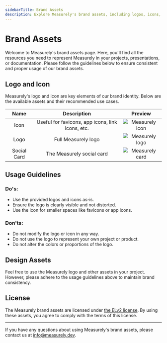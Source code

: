 ```yaml
---
sidebarTitle: Brand Assets
description: Explore Measurely's brand assets, including logos, icons, and guidelines for proper usage.
---
```


# Brand Assets

Welcome to Measurely's brand assets page. Here, you'll find all the resources you need to represent Measurely in your projects, presentations, or documentation. Please follow the guidelines below to ensure consistent and proper usage of our brand assets.

## Logo and Icon

Measurely's logo and icon are key elements of our brand identity. Below are the available assets and their recommended use cases.

|    Name     |                   Description                    |                         Preview                          |
| :---------: | :----------------------------------------------: | :------------------------------------------------------: |
|    Icon     | Useful for favicons, app icons, link icons, etc. | ![Measurely icon](../../public/logos/measurely-icon.png) |
|    Logo     |               Full Measurely logo                | ![Measurely logo](../../public/logos/measurely-logo.png) |
| Social Card |            The Measurely social card             |      ![Measurely card](../../public/opengraph.png)       |

## Usage Guidelines

### Do's:

- Use the provided logos and icons as-is.
- Ensure the logo is clearly visible and not distorted.
- Use the icon for smaller spaces like favicons or app icons.

### Don'ts:

- Do not modify the logo or icon in any way.
- Do not use the logo to represent your own project or product.
- Do not alter the colors or proportions of the logo.

## Design Assets

Feel free to use the Measurely logo and other assets in your project. However, please adhere to the usage guidelines above to maintain brand consistency.

## License

The Measurely brand assets are licensed under [the ELv2 license](https://github.com/measurely-dev/measurely/blob/main/LICENSE). By using these assets, you agree to comply with the terms of this license.

---

If you have any questions about using Measurely's brand assets, please contact us at [info@measurely.dev](mailto:info@measurely.dev).
